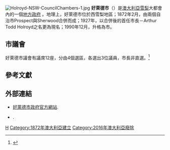 {{noteTA
|G1=地名
}}
{{Infobox Australian Place | type = lga 
| name     = 好萊德市
| state    = 新南威爾斯州
| image    = Holroyd lga sydney.png
| caption  = 
| pop      = 90,533
| density  = 2400
| area     = 40
| est      = 
| seat     = Merrylands
| mayor    = Greg Cummings
| region   = [[悉尼|雪梨]]
| logo     = 
| url      = http://www.holroyd.nsw.gov.au/
| stategov = 費菲、格蘭維爾、帕拉瑪塔、史密斯菲、Toongabbie
| fedgov   = Prospect、Parramatta、Reid、Blaxland
| near-nw  = [[黑鎮市|黑鎮市]]
| near-n   = [[帕拉瑪塔市|帕拉瑪塔市]]
| near-ne  = [[帕拉瑪塔市|帕拉瑪塔市]]
| near-e   = [[帕拉瑪塔市|帕拉瑪塔市]]
| near-w   = [[黑鎮市|黑鎮市]]
| near-sw  = [[費菲市|費菲市]]
| near-s   = [[費菲市|費菲市]]
| near-se  = [[帕拉瑪塔市|帕拉瑪塔市]]
}}

[[Image:Holroyd-NSW-CouncilChambers-1.jpg|thumb]]
'''好萊德市'''（{{lang-en|City of Holroyd}}）是[[澳大利亞|澳大利亞]][[悉尼|雪梨]]大都會內的一個[[地方政府區域|地方政府]] 。地理上，好萊德市位於西雪梨地區；1872年2月，由兩個自治市Prospect與Sherwood合併而成；1927年，以合併後的首任市長－Arthur Todd Holroyd之名更為現名；1990年12月，升格為市。

== 市議會 ==
好萊德市議會有議席12座，分由4個選區，各選出3位議員，市長非直選。<ref name=EC>{{cite web|url = http://www.lg.elections.nsw.gov.au/LGE2008/result.Holroyd.html|title = Holroyd City Council|work = 2008 Election results|publisher = Electoral Commission NSW|accessdate = 2009-06-17}}{{Dead link|date=2019年10月 |bot=InternetArchiveBot |fix-attempted=yes }}</ref> 

<!--==Holroyd Youth Services==
Holroyd Youth Services (HYS) was incorporated as a service for young people in 1988. The premises in which HYS operate are provided by Holroyd City Council and staff funding is provided by the [[Department_of_Community_Services|Department of Community Services]].<ref>[http://profile.myspace.com/index.cfm?fuseaction=user.viewprofile&friendID=69745221 Holroyd Youth Services MySpace page]</ref>-->

== 參考文獻 ==
{{reflist}}

== 外部連結 ==
* [http://www.holroyd.nsw.gov.au/ 好萊德市政府官方網站].
* {{Webarchive|url=http://webarchive.loc.gov/all/20090609013817/http://www.linnwood.holroyd.nsw.gov.au/ |date=2009-06-09 }}.

{{Sydney regions}}

{{coord|33|50|S|150|59|E|display=title|region:AU_type:adm2nd_source:dewiki}}

{{DEFAULTSORT:City of Holroyd}}
[[Category:悉尼地方政府區域|H]]
[[Category:1872年澳大利亞建立|Category:1872年澳大利亞建立]]
[[Category:2016年澳大利亞廢除|Category:2016年澳大利亞廢除]]